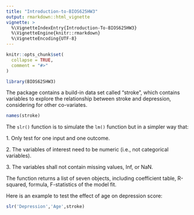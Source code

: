 ```yaml
---
title: "Introduction-to-BIOS625HW3"
output: rmarkdown::html_vignette
vignette: >
  %\VignetteIndexEntry{Introduction-To-BIOS625HW3}
  %\VignetteEngine{knitr::rmarkdown}
  %\VignetteEncoding{UTF-8}
---
```


```r
knitr::opts_chunk$set(
  collapse = TRUE,
  comment = "#>"
)
```

```r
library(BIOS625HW3)
```

The package contains a build-in data set called "stroke", which contains variables to explore the relationship between stroke and depression, considering for other co-variates.

```r
names(stroke)
```

The `slr()` function is to simulate the `lm()` function but in a simpler way that:

1\. Only test for one input and one outcome.

2\. The variables of interest need to be numeric (i.e., not categorical variables).

3\. The variables shall not contain missing values, Inf, or NaN.

The function returns a list of seven objects, including coefficient table, R-squared, formula, F-statistics of the model fit.

Here is an example to test the effect of age on depression score:

```r
slr('Depression','Age',stroke)
```
